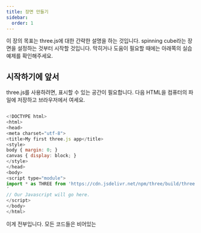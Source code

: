```yaml
---
title: 장면 만들기
sidebar:
  order: 1
---
```


이 장의 목표는 three.js에 대한 간략한 설명을 하는 것입니다. spinning cube라는 장면을 설정하는 것부터 시작할 것입니다. 막히거나 도움이 필요할 때에는 아래쪽의 실습 예제를 확인해주세요.

## 시작하기에 앞서

three.js를 사용하려면, 표시할 수 있는 공간이 필요합니다. 다음 HTML을 컴퓨터의 파일에 저장하고 브라우저에서 여세요.

```javascript

<!DOCTYPE html>
<html>
<head>
<meta charset="utf-8">
<title>My first three.js app</title>
<style>
body { margin: 0; }
canvas { display: block; }
</style>
</head>
<body>
<script type="module">
import * as THREE from 'https://cdn.jsdelivr.net/npm/three/build/three.module.js';
´
// Our Javascript will go here.
</script>
</body>
</html>

```

이게 전부입니다. 모든 코드들은 비어있는 <script> 태그 안에 작성될 것입니다.

## Scene 만들기

three.js로 무언가를 표현하려면 scene, camera 그리고 renderer가 필요합니다. 이를 통해 카메라로 장면을 구현할 수 있습니다.

```javascript
const scene = new THREE.Scene();
const camera = new THREE.PerspectiveCamera(
  75,
  window.innerWidth / window.innerHeight,
  0.1,
  1000,
);

const renderer = new THREE.WebGLRenderer();
renderer.setSize(window.innerWidth, window.innerHeight);
document.body.appendChild(renderer.domElement);
```

여기에서 잠깐 어떤 일들이 일어나는지 짚고 넘어가봅시다. 우선은 scene, camera renderer를 설정했습니다.

three.js에는 몇가지 종류의 카메라가 있는데, 이번에는<strong>PerspectiveCamera</strong>를 사용해 봅시다.

첫 번째 속성은 <strong>field of view(시야각)</strong>입니다. FOV(시야각)는 해당 시점의 화면이 보여지는 정도를 나타냅니다. 값은 각도 값으로 설정합니다.

두 번째 속성은 <strong>aspect ratio(종횡비)</strong>입니다. 대부분의 경우 요소의 높이와 너비에 맞추어 표시하게 할텐데, 그렇지 않으면 와이드스크린에 옛날 영화를 트는 것처럼 이미지가 틀어져 보일 것입니다.

다음 두 속성은 <strong>near</strong> 와 <strong>far</strong> 절단면입니다. 무슨 뜻인가 하면, <strong>far</strong> 값 보다 멀리 있는 요소나 <strong>near</strong> 값보다 가까이 있는 오브젝트는 렌더링 되지 않는다는 뜻입니다. 지금 시점에서 이것까지 고려할 필요는 없지만, 앱 성능 향상을 위해 사용할 수 있습니다.

다음은 renderer입니다. 마법이 일어나는 곳입니다. 같이 사용하는 WebGLRenderer와 더불어, three.js는 다른 몇가지 renderer를 사용하는데, 오래된 브라우저 혹은 모종의 사유로 WebGL을 지원 안할때의 대비용으로 사용하는 것입니다.

renderer 인스턴스를 생성함과 동시에, 렌더링할 곳의 크기를 설정해줘야 합니다. 렌더링할 구역의 높이와 너비를 설정하는 것은 좋은 방법입니다. 이 경우, 높이와 너비는 각각 브라우저 윈도우의 크기가 됩니다. 성능 개선을 중시하는 앱의 경우, <strong>setSize</strong>를 사용하거나 <strong>window.innerWidth/2</strong>, <strong>window.innerHeight/2</strong>를 사용해서 화면 크기의 절반으로 구현할 수도 있습니다.

사이즈는 그대로 유지하고 싶지만 더 낮은 해상도로 렌더링하고 싶을 경우, <strong>setSize</strong>의 <strong>updateStyle</strong> (세 번째 인자)를 false로 불러오면 됩니다. <strong>setSize(window.innerWidth/2, window.innerHeight/2, false)</strong>처럼 사용하면 `<canvas>`가 100%의 높이, 너비로 되어있다는 기준 하에 절반의 해상도로 렌더링 될 것입니다.

마지막으로 제일 중요한 <strong>renderer</strong> 엘리먼트를 HTML 문서 안에 넣었습니다. 이는`<canvas>` 엘리먼트로, renderer가 scene을 나타내는 구역입니다.

_"그건 그렇고, 아까 말했던 큐브는 어디에 있죠?"_ 바로 추가해 봅시다.

```javascript
const geometry = new THREE.BoxGeometry(1, 1, 1);
const material = new THREE.MeshBasicMaterial({ color: 0x00ff00 });
const cube = new THREE.Mesh(geometry, material);
scene.add(cube);

camera.position.z = 5;
```

큐브를 만드려면, <strong>BoxGeometry</strong>가 필요합니다. 여기에는 큐브에 필요한 모든 꼭짓점 (<strong>vertices</strong>) 와 면(<strong>faces</strong>)이 포함돼 있습니다. 여기에 대해서는 나중에 더 자세히 알아봅시다.

geometry와 더불어, 무언가를 색칠해줄 요소가 필요합니다. Three.js에서는 여러 방법을 고려했지만, 현재로서는<strong>MeshBasicMaterial</strong>을 고수하고자 합니다. 이 속성이 적용된 오브젝트들은 모두 영향을 받을 것입니다. 가장 단순하게 알아볼 수 있도록, 여기에서는 녹색인 <strong>0x00ff00</strong>만을 속성으로 사용하겠습니다. CSS 나 Photoshop에서처럼 (<strong>hex colors</strong>)로 동일하게 작동합니다.

세 번째로 필요한 것은<strong>Mesh</strong>입니다. mesh는 기하학을 받아 재질을 적용하고 우리가 화면 안에 삽입하고 자유롭게 움직일 수 있게 해 줍니다.

기본 설정상 <strong>scene.add()</strong>를 불러오면, 추가된 모든 것들은 <strong>(0,0,0)</strong> 속성을 가집니다. 이렇게 되면 카메라와 큐브가 동일한 위치에 겹치게 되겠죠. 이를 피하기 위해, 카메라를 약간 움직여 두었습니다.

## scene 렌더링

맨 처음에 있던 HTML 파일을 복사해서 열어놨다면, 아무것도 보이지 않을 것입니다. 왜냐하면 아직 아무것도 렌더링하지 않았기 때문입니다. 이를 해결하려면 <strong>render or animate loop</strong>라는 것이 필요합니다.

```javascript
function animate() {
  requestAnimationFrame(animate);
  renderer.render(scene, camera);
}
animate();
```

이 코드는 화면이 새로고침 될 때마다 계속해서 렌더링을 해 줄 것입니다. (일반적인 경우에 1초에 60번 렌더링 됩니다). 웹 브라우저에서 게임을 만들기 시작한 지 얼마 안 된 분이라면, *"왜 그냥 setInterval을 쓰지 않는거죠?"*라고 질문할 수도 있을 겁니다. 단적으로 말하면 가능은 합니다. 하지만 <strong>requestAnimationFrame</strong> 을 사용하는 것이 훨씬 이점이 많습니다. 아마 가장 큰 이점은 유저가 브라우저 창에서 이탈했을때 멈춰주는 기능일 것입니다. 이를 통해 소중한 전력과 배터리를 아낄 수 있죠.

## 큐브 애니메이팅

시작할 때 만들었던 파일에 이전까지의 코드를 모두 작성해서 넣었을 경우, 초록색 박스를 확인할 수 있을 것입니다. 이 박스를 회전시켜 보면서 조금 더 재미있게 만들어봅시다.

다음 코드를 <strong>animate</strong>함수 안의 <strong>renderer.render</strong> 바로 위에 넣어주세요.

```javascript
cube.rotation.x += 0.01;
cube.rotation.y += 0.01;
```

위 코드는 모든 프레임마다 실행되면서 (일반적으로 1초에 60번), 큐브가 멋지게 돌아가도록 만들어 줄겁니다. 기본적으로 앱을 실행하는 동안 무언가를 움직이거나 변형하고 싶을때, animate loop를 사용하면 됩니다. 물론 다른 함수를 불러올 수도 있고, <strong>animate</strong> 함수 안에 수백줄을 작성할 필요도 없습니다.

## 결과 화면

축하합니다! 첫 three.js이 완성되었네요. 이제 본격적으로 시작해보면 됩니다.

전체 코드는 아래에 나와 있고 [ live example](https://jsfiddle.net/0c1oqf38/)로도 확인해볼 수 있습니다. 잘 살펴보고 어떻게 구동되는지 확인해 보세요.

```javascript

<!DOCTYPE html>
<html>
<head>
<meta charset="utf-8">
<title>My first three.js app</title>
<style>
body { margin: 0; }
canvas { display: block; }
</style>
</head>
<body>
<script type="module">
import * as THREE from 'https://cdn.jsdelivr.net/npm/three/build/three.module.js';

const scene = new THREE.Scene();
const camera = new THREE.PerspectiveCamera( 75, window.innerWidth / window.innerHeight, 0.1, 1000 );

const renderer = new THREE.WebGLRenderer();
renderer.setSize( window.innerWidth, window.innerHeight );
document.body.appendChild( renderer.domElement );

const geometry = new THREE.BoxGeometry( 1, 1, 1 );
const material = new THREE.MeshBasicMaterial( { color: 0x00ff00 } );
const cube = new THREE.Mesh( geometry, material );
scene.add( cube );

camera.position.z = 5;

function animate() {
requestAnimationFrame( animate );

cube.rotation.x += 0.01;
cube.rotation.y += 0.01;

renderer.render( scene, camera );
}

animate();
</script>
</body>
</html>

```
